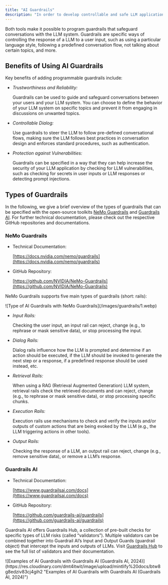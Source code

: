 ```yaml
---
title: "AI Guardrails"
description: "In order to develop controllable and safe LLM applications, you can integrate Scorecard with the open-source toolkits [NeMo Guardrails](https://github.com/NVIDIA/NeMo-Guardrails) and [Guardrails AI](https://github.com/guardrails-ai/guardrails). "
---
```


Both tools make it possible to program guardrails that safeguard conversations with the LLM system. Guardrails are specific ways of controlling the response of a LLM to a user input, such as using a particular language style, following a predefined conversation flow, not talking about certain topics, and more.

## Benefits of Using AI Guardrails

Key benefits of adding programmable guardrails include:

* *Trustworthiness and Reliability:*

  Guardrails can be used to guide and safeguard conversations between your users and your LLM system. You can choose to define the behavior of your LLM system on specific topics and prevent it from engaging in discussions on unwanted topics.

* *Controllable Dialog:*

  Use guardrails to steer the LLM to follow pre-defined conversational flows, making sure the LLM follows best practices in conversation design and enforces standard procedures, such as authentication.

* *Protection against Vulnerabilities:*

  Guardrails can be specified in a way that they can help increase the security of your LLM application by checking for LLM vulnerabilities, such as checking for secrets in user inputs or LLM responses or detecting prompt injections.

## Types of Guardrails

In the following, we give a brief overview of the types of guardrails that can be specified with the open-source toolkits [NeMo Guardrails](https://github.com/NVIDIA/NeMo-Guardrails) and [Guardrails AI](https://github.com/guardrails-ai/guardrails). For further technical documentation, please check out the respective GitHub repositories and documentations.

### NeMo Guardrails

* Technical Documentation:

  [https://docs.nvidia.com/nemo/guardrails](https://docs.nvidia.com/nemo/guardrails)

* GitHub Repository:

  [https://github.com/NVIDIA/NeMo-Guardrails](https://github.com/NVIDIA/NeMo-Guardrails)

NeMo Guardrails supports five main types of guardrails (short: rails):

<Frame caption="Type of AI Guardrails with NeMo Guardrails">
  ![Type of AI Guardrails with NeMo Guardrails](/images/guardrails/1.webp)
</Frame>

* *Input Rails:*

  Checking the user input, an input rail can reject, change (e.g., to rephrase or mask sensitive data), or stop processing the input.

* *Dialog Rails:*

  Dialog rails influence how the LLM is prompted and determine if an action should be executed, if the LLM should be invoked to generate the next step or a response, if a predefined response should be used instead, etc.

* *Retrieval Rails:*

  When using a RAG (Retrieval Augmented Generation) LLM system, retrieval rails check the retrieved documents and can reject, change (e.g., to rephrase or mask sensitive data), or stop processing specific chunks.

* *Execution Rails:*

  Execution rails use mechanisms to check and verify the inputs and/or outputs of custom actions that are being evoked by the LLM (e.g., the LLM triggering actions in other tools).

* *Output Rails:*

  Checking the response of a LLM, an output rail can reject, change (e.g., remove sensitive data), or remove a LLM’s response.

### Guardrails AI

* Technical Documentation:

  [https://www.guardrailsai.com/docs](https://www.guardrailsai.com/docs)

* GitHub Repository:

  [https://github.com/guardrails-ai/guardrails](https://github.com/guardrails-ai/guardrails)

Guardrails AI offers Guardrails Hub, a collection of pre-built checks for specific types of LLM risks (called “validators”). Multiple validators can be combined together into Guardrail AI’s Input and Output Guards (guardrail object) that intercept the inputs and outputs of LLMs. Visit [Guardrails Hub](https://hub.guardrailsai.com/) to see the full list of validators and their documentation.

<Frame caption="Examples of AI Guardrails with Guardrails AI (Guardrails AI, 2024)">
  ![Examples of AI Guardrails with Guardrails AI (Guardrails AI, 2024)](https://res.cloudinary.com/dmt4itwit/image/upload/mintlify%20docs/btw8g8edziv83cj4gih2 "Examples of AI Guardrails with Guardrails AI (Guardrails AI, 2024)")
</Frame>